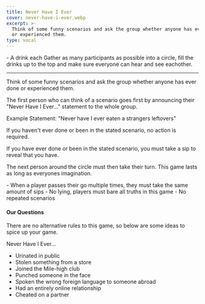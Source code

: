 ```yaml
---
title: Never Have I Ever
cover: never-have-i-ever.webp
excerpt: >-
  Think of some funny scenarios and ask the group whether anyone has ever done
  or experienced them.
type: vocal
---
```


<GameHero
  cover="/images/never-have-i-ever.webp"
  alt="Never Have I Ever"
/>

<GameSection title="Equipment" icon="/images/liquor.webp">
-   A drink each
</GameSection>

<GameSection title="Setup" icon="/images/settings.webp">
Gather as many participants as possible into a circle, fill the drinks up to the top and make sure everyone can hear and see eachother.

* * *
</GameSection>

<GameSection title="Aim of the Game" icon="/images/target.webp">
<p>Think of some funny scenarios and ask the group whether anyone has ever done or experienced them.</p>
</GameSection>

<GameSection title="How to Play" icon="/images/question.webp">
The first person who can think of a scenario goes first by announcing their "Never Have I Ever..." statement to the whole group.

Example Statement: "Never have I ever eaten a strangers leftovers"

If you haven't ever done or been in the stated scenario, no action is required.

If you have ever done or been in the stated scenario, you must take a sip to reveal that you have.

The next person around the circle must then take their turn. This game lasts as long as everyones imagination.
</GameSection>

<GameSection title="Rules" icon="/images/rules.webp">
-   When a player passes their go multiple times, they must take the same amount of sips
-   No lying, players must bare all truths in this game
-   No repeated scenarios
</GameSection>

<GameSection title="Special Edition" icon="/images/special.webp">

<h4>Our Questions</h4>

There are no alternative rules to this game, so below are some ideas to spice up your game.

Never Have I Ever...

-   Urinated in public
-   Stolen something from a store
-   Joined the Mile-high club
-   Punched someone in the face
-   Spoken the wrong foreign language to someone abroad
-   Had an entirely online relationship
-   Cheated on a partner
</GameSection>

<ShareButtons title="Never Have I Ever" />

<FeedbackCard>
</FeedbackCard>
